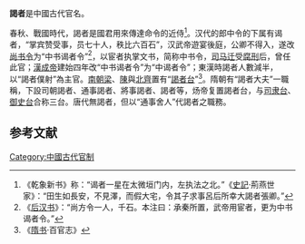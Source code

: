 '''謁者'''是中國古代官名。

春秋、戰國時代，謁者是國君用來傳達命令的近侍<ref>《乾象新书》称：“谒者一星在太微垣门内，左执法之北。”《[[史記|史記]]·荊燕世家》：“田生如長安，不見澤，而假大宅，令其子求事呂后所幸大謁者張卿。”</ref>。汉代的郎中令的下属有谒者，“掌宾赞受事，员七十人，秩比六百石”，汉武帝遊宴後庭，公卿不得入，遂改[[尚书令|尚书令]]为“中书谒者令”<ref>《[[后汉书|后汉书]]》：“尚方令一人，千石。本注曰：承秦所置，武帝用宦者，更为中书谒者令。”</ref>，以宦者执掌文书，简称中书令，[[司马迁|司马迁]]受[[腐刑|腐刑]]后，曾任此官；[[漢成帝|漢成帝]]建始四年改“中书谒者令”为“中谒者令”；東漢時謁者人數減半，以“謁者僕射”為主官。[[南朝梁|南朝梁]]、[[南朝陳|陳]]與[[北齊|北齊]]置有“[[謁者台|謁者台]]”<ref>《[[隋书|隋书]]·百官志》</ref>。隋朝有“謁者大夫”一職稱，下設司朝謁者、通事謁者、將事謁者、謁者等，炀帝复置謁者台，与[[司隶台|司隶台]]、[[御史台|御史台]]合称三台。唐代無謁者，但以“通事舍人”代謁者之職務。

==参考文献==
{{Reflist}}

[[Category:中國古代官制|Category:中國古代官制]]